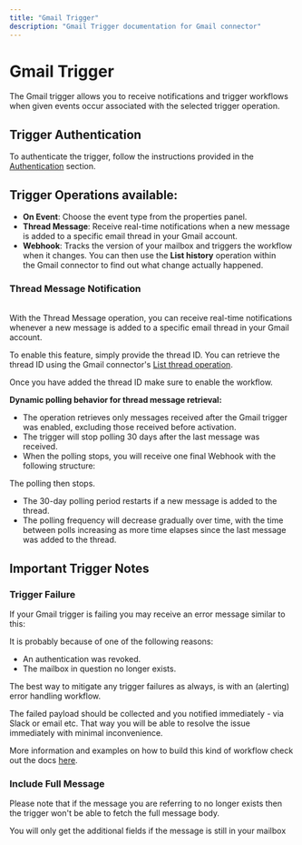 ```yaml
---
title: "Gmail Trigger"
description: "Gmail Trigger documentation for Gmail connector"
---
```


# Gmail Trigger

The Gmail trigger allows you to receive notifications and trigger workflows when given events occur associated with the selected trigger operation.

## Trigger Authentication

To authenticate the trigger, follow the instructions provided in the [Authentication](https://tray.io/documentation/connectors/service/gmail/gmail-authentication/) section.

## Trigger Operations available:

- **On Event**: Choose the event type from the properties panel.
- **Thread Message**: Receive real-time notifications when a new message is added to a specific email thread in your Gmail account.
- **Webhook**: Tracks the version of your mailbox and triggers the workflow when it changes. You can then use the **List history** operation within the Gmail connector to find out what change actually happened.

### Thread Message Notification

<br/>With the Thread Message operation, you can receive real-time notifications whenever a new message is added to a specific email thread in your Gmail account.

To enable this feature, simply provide the thread ID. You can retrieve the thread ID using the Gmail connector's [List thread operation](https://tray.io/documentation/connectors/service/gmail/notes-on-using-gmail/#list-threads).

Once you have added the thread ID make sure to enable the workflow.

**Dynamic polling behavior for thread message retrieval:**

- The operation retrieves only messages received after the Gmail trigger was enabled, excluding those received before activation.
- The trigger will stop polling 30 days after the last message was received.
- When the polling stops, you will receive one final Webhook with the following structure:<br/>

The polling then stops.

- The 30-day polling period restarts if a new message is added to the thread.
- The polling frequency will decrease gradually over time, with the time between polls increasing as more time elapses since the last message was added to the thread.

## Important Trigger Notes

### Trigger Failure

If your Gmail trigger is failing you may receive an error message similar to this:

It is probably because of one of the following reasons:

- An authentication was revoked.
- The mailbox in question no longer exists.

The best way to mitigate any trigger failures as always, is with an (alerting) error handling workflow.

The failed payload should be collected and you notified immediately - via Slack or email etc. That way you will be able to resolve the issue immediately with minimal inconvenience.

More information and examples on how to build this kind of workflow check out the docs [here](https://tray.io/documentation/tray-uac/error-handling/what-is-an-error/). 

### Include Full Message

Please note that if the message you are referring to no longer exists then the trigger won't be able to fetch the full message body. 

You will only get the additional fields if the message is still in your mailbox
